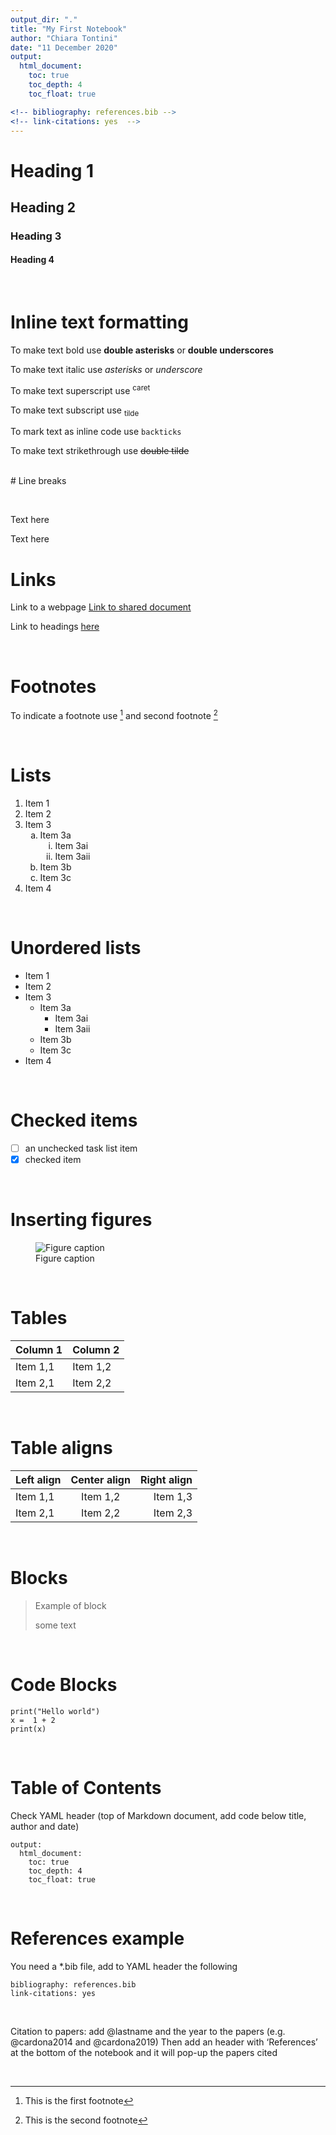 ```yaml
---
output_dir: "."
title: "My First Notebook"
author: "Chiara Tontini"
date: "11 December 2020"
output:
  html_document:
    toc: true
    toc_depth: 4
    toc_float: true

<!-- bibliography: references.bib -->
<!-- link-citations: yes  -->
---
```


<!-- This is a comment, and will not show up in the notebook -->

<!-- Headings -->

# Heading 1 {#heading1}

## Heading 2

### Heading 3

#### Heading 4
\

# Inline text formatting
To make text bold use **double asterisks** or __double underscores__

To make text italic use *asterisks* or _underscore_

To make text superscript use ^caret^

To make text subscript use ~tilde~

To mark text as inline code use `backticks`

To make text strikethrough use ~~double tilde~~

\
# Line breaks


\

Text here




Text here


# Links
Link to a webpage [Link to shared document](https://docs.google.com/document/d/1N8gPLlwWvviLO4S4v5DgsZrafEeV2r4IeHu3KHDrWNc/edit#heading=h.tj6yzxlcvirh)


Link to headings [here](#heading1)

\

# Footnotes

To indicate a footnote use [^1] and second footnote [^2]

[^1]: This is the first footnote
[^2]: This is the second footnote

\

# Lists
1. Item 1
2. Item 2
3. Item 3
    a. Item 3a
        i.  Item 3ai
        ii. Item 3aii
    b. Item 3b
    c. Item 3c
4. Item 4

\

# Unordered lists

* Item 1
* Item 2
* Item 3
    * Item 3a
        *  Item 3ai
        * Item 3aii
    * Item 3b
    * Item 3c
* Item 4

\

# Checked items

- [ ] an unchecked task list item
- [x] checked item

\

# Inserting figures

![Figure caption](img/image-example.png)


\

# Tables

| Column 1    | Column 2    |
| ----------- | ----------- |
| Item 1,1    | Item 1,2    |
| Item 2,1    | Item 2,2    |

\

# Table aligns

| Left align  | Center align | Right align  |
| :---        |    :----:    |         ---: |
| Item 1,1    | Item 1,2     | Item 1,3     | 
| Item 2,1    | Item 2,2     | Item 2,3     |

\

# Blocks

> Example of block
> 
> some text

\

# Code Blocks

```
print("Hello world")
x =  1 + 2
print(x)

```

\

# Table of Contents
Check YAML header (top of Markdown document, add code below title, author and date)

```
output:
  html_document:
    toc: true
    toc_depth: 4
    toc_float: true
```

\

# References example
You need a *.bib file, add to YAML header the following

```
bibliography: references.bib
link-citations: yes
```
\

Citation to papers: add @lastname and the year to the papers (e.g. @cardona2014 and @cardona2019)
Then add an header with 'References' at the bottom of the notebook and it will pop-up the papers cited

\




